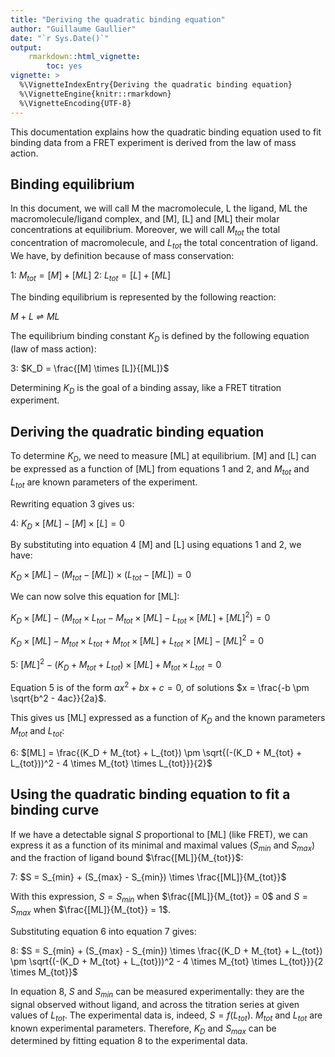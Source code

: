 ```yaml
---
title: "Deriving the quadratic binding equation"
author: "Guillaume Gaullier"
date: "`r Sys.Date()`"
output: 
    rmarkdown::html_vignette:
        toc: yes
vignette: >
  %\VignetteIndexEntry{Deriving the quadratic binding equation}
  %\VignetteEngine{knitr::rmarkdown}
  %\VignetteEncoding{UTF-8}
---
```


This documentation explains how the quadratic binding equation used to fit
binding data from a FRET experiment is derived from the law of mass action.

## Binding equilibrium

In this document, we will call M the macromolecule, L the ligand, ML the
macromolecule/ligand complex, and [M], [L] and [ML] their molar concentrations
at equilibrium. Moreover, we will call $M_{tot}$ the total concentration of
macromolecule, and $L_{tot}$ the total concentration of ligand. We have, by
definition because of mass conservation:

1: $M_{tot} = [M] + [ML]$
2: $L_{tot} = [L] + [ML]$

The binding equilibrium is represented by the following reaction:

$M + L \rightleftharpoons ML$

The equilibrium binding constant $K_D$ is defined by the following equation (law
of mass action):

3: $K_D = \frac{[M] \times [L]}{[ML]}$

Determining $K_D$ is the goal of a binding assay, like a FRET
titration experiment.

## Deriving the quadratic binding equation

To determine $K_D$, we need to measure [ML] at equilibrium. [M] and [L] can be
expressed as a function of [ML] from equations 1 and 2, and $M_{tot}$ and
$L_{tot}$ are known parameters of the experiment.

Rewriting equation 3 gives us:

4: $K_D \times [ML] - [M] \times [L] = 0$

By substituting into equation 4 [M] and [L] using equations 1 and 2, we have:

$K_D \times [ML] - (M_{tot} - [ML]) \times (L_{tot} - [ML]) = 0$

We can now solve this equation for [ML]:

$K_D \times [ML] - (M_{tot} \times L_{tot} - M_{tot} \times [ML] - L_{tot} \times [ML] + [ML]^2) = 0$

$K_D \times [ML] - M_{tot} \times L_{tot} + M_{tot} \times [ML] + L_{tot} \times [ML] - [ML]^2 = 0$

5: $[ML]^2 - (K_D + M_{tot} + L_{tot}) \times [ML] + M_{tot} \times L_{tot} = 0$

Equation 5 is of the form $ax^2 + bx + c = 0$, of solutions $x = \frac{-b \pm \sqrt{b^2 - 4ac}}{2a}$.

This gives us [ML] expressed as a function of $K_D$ and the known parameters
$M_{tot}$ and $L_{tot}$:

6: $[ML] = \frac{(K_D + M_{tot} + L_{tot}) \pm \sqrt{(-(K_D + M_{tot} + L_{tot}))^2 - 4 \times M_{tot} \times L_{tot}}}{2}$

## Using the quadratic binding equation to fit a binding curve

If we have a detectable signal $S$ proportional to [ML] (like FRET), we can
express it as a function of its minimal and maximal values ($S_{min}$ and
$S_{max}$) and the fraction of ligand bound $\frac{[ML]}{M_{tot}}$:

7: $S = S_{min} + (S_{max} - S_{min}) \times \frac{[ML]}{M_{tot}}$

With this expression, $S = S_{min}$ when $\frac{[ML]}{M_{tot}} = 0$ and
$S = S_{max}$ when $\frac{[ML]}{M_{tot}} = 1$.

Substituting equation 6 into equation 7 gives:

8: $S = S_{min} + (S_{max} - S_{min}) \times \frac{(K_D + M_{tot} + L_{tot}) \pm \sqrt{(-(K_D + M_{tot} + L_{tot}))^2 - 4 \times M_{tot} \times L_{tot}}}{2 \times M_{tot}}$

In equation 8, $S$ and $S_{min}$ can be measured experimentally: they are the
signal observed without ligand, and across the titration series at given values of $L_{tot}$. The experimental data is, indeed, $S = f(L_{tot})$. $M_{tot}$ and
$L_{tot}$ are known experimental parameters. Therefore, $K_D$ and $S_{max}$ can
be determined by fitting equation 8 to the experimental data.
